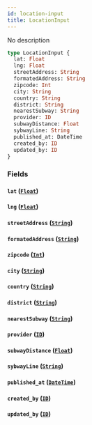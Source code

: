 ```yaml
---
id: location-input
title: LocationInput
---
```


No description

```graphql
type LocationInput {
  lat: Float
  lng: Float
  streetAddress: String
  formatedAddress: String
  zipcode: Int
  city: String
  country: String
  district: String
  nearestSubway: String
  provider: ID
  subwayDistance: Float
  sybwayLine: String
  published_at: DateTime
  created_by: ID
  updated_by: ID
}
```

### Fields

#### `lat` ([`Float`](/v1/scalars/float))

#### `lng` ([`Float`](/v1/scalars/float))

#### `streetAddress` ([`String`](/v1/scalars/string))

#### `formatedAddress` ([`String`](/v1/scalars/string))

#### `zipcode` ([`Int`](/v1/scalars/int))

#### `city` ([`String`](/v1/scalars/string))

#### `country` ([`String`](/v1/scalars/string))

#### `district` ([`String`](/v1/scalars/string))

#### `nearestSubway` ([`String`](/v1/scalars/string))

#### `provider` ([`ID`](/v1/scalars/id))

#### `subwayDistance` ([`Float`](/v1/scalars/float))

#### `sybwayLine` ([`String`](/v1/scalars/string))

#### `published_at` ([`DateTime`](/v1/scalars/date-time))

#### `created_by` ([`ID`](/v1/scalars/id))

#### `updated_by` ([`ID`](/v1/scalars/id))
